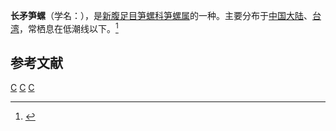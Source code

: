 {{Speciesbox 
| taxon = Terebra lanceata
| binomial_authority = (Linnaeus, 1767)
}}
'''长矛笋螺'''（学名：''{{lang|la|Terebra lanceata}}''），是[[新腹足目|新腹足目]][[笋螺科|笋螺科]][[笋螺属|笋螺属]]的一种。主要分布于[[中国大陆|中国大陆]]、[[台湾|台湾]]，常栖息在低潮线以下。<ref>{{cite web|url=http://shell.sinica.edu.tw/chinese/shellbase_detail.php?science_no=1660|title=国际贝库：长矛笋螺|publisher=台湾贝类资料库|accessdate=2009-08-11}}</ref>

== 参考文献 ==
{{reflist|2}}
{{taxonbar}}
[[Category:_1767年描述的动物|C]]
[[Category:笋螺属|C]]
[[Category:_卡尔·林奈命名的生物分类|C]]